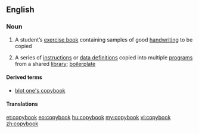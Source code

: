 ==English==

===Noun===
{{wikipedia}}
{{en-noun}}

# A student’s [[exercise book]] containing samples of good [[handwriting]] to be copied
# {{label|en|computing}} A series of [[instruction]]s or [[data definition]]s copied into multiple [[program]]s from a shared [[library]]; [[boilerplate]]

====Derived terms====
* [[blot one's copybook]]

====Translations====
{{trans-see|student's exercise book|exercise book}}

[[et:copybook]]
[[eo:copybook]]
[[hu:copybook]]
[[my:copybook]]
[[vi:copybook]]
[[zh:copybook]]